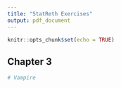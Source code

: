 ```yaml
---
title: "StatReth Exercises"
output: pdf_document
---
```


```r
knitr::opts_chunk$set(echo = TRUE)
```

## Chapter 3

```r
# Vampire

```

